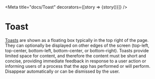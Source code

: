 
<Meta
  title="docs/Toast"
  decorators={[story => <ToastProvider>{story()}</ToastProvider>]}
/>

# Toast

[Toasts](?path=/story/components-toast--success) are shown as a floating box typically in the top right of the page. They can optionally be displayed on other edges of the screen (top-left, top-center, bottom-left, bottom-center, or bottom-right). Toasts provide limited space for content, and therefore the content must be short and concise, providing immediate feedback in response to a user action or informing users of a process that the app has performed or will perform. Disappear automatically or can be dismissed by the user.

<div>
  <ToastProvider>
    <Bar />
  </ToastProvider>
</div>
